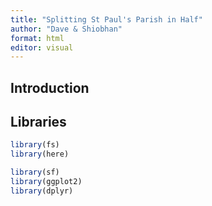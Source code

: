 ```yaml
---
title: "Splitting St Paul's Parish in Half"
author: "Dave & Shiobhan"
format: html
editor: visual
---
```


## Introduction 

## Libraries

```r
library(fs)
library(here)

library(sf)
library(ggplot2)
library(dplyr)
```
